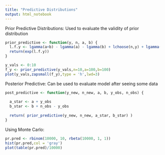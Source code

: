 ```yaml
---
title: "Predictive Distributions"
output: html_notebook
---
```


Prior Predictive Distributions: Used to evaluate the validity of prior distribution
```r
prior_predictive <- function(y, n, a, b) {
  l.f.y <- lgamma(a+b) - lgamma(a) - lgamma(b) + lchoose(n,y) + lgamma(a+y) + lgamma(b+n-y) - lgamma(a+b+n)
  return(exp(l.f.y))
}
```

```r
y_vals <- 0:10
f_y <- prior_predictive(y_vals,n=10,a=100,b=100)
plot(y_vals,zapsmall(f_y),type = 'h',lwd=3)
```

Posterior Predictive: Can be used to evaluate model after seeing some data
```r
post_predictive <- function(y_new, n_new, a, b, y_obs, n_obs) {
  
  a_star <- a + y_obs
  b_star <- b + n_obs - y_obs
  
  return( prior_predictive(y_new, n_new, a_star, b_star) )
}
```

Using Monte Carlo:
```r
pr.pred <- rbinom(10000, 10, rbeta(10000, 1, 1))
hist(pr.pred,col = 'gray')
plot(table(pr.pred)/10000)
```

